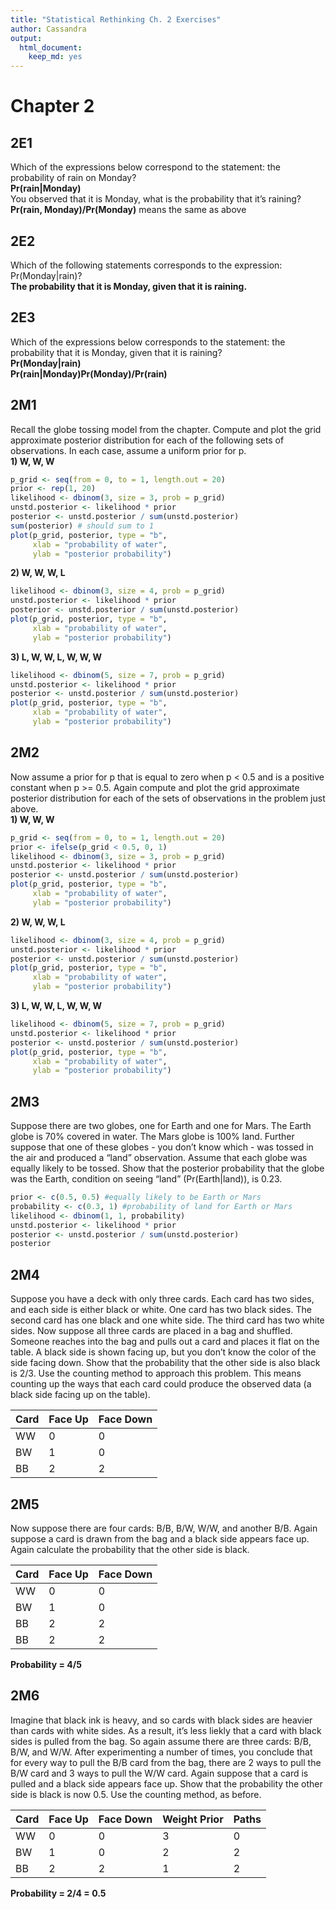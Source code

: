 ---
title: "Statistical Rethinking Ch. 2 Exercises"
author: Cassandra
output: 
  html_document: 
    keep_md: yes
---

# Chapter 2

## 2E1
Which of the expressions below correspond to the statement: the probability of rain on Monday?  
**Pr(rain|Monday)**  
You observed that it is Monday, what is the probability that it's raining?  
**Pr(rain, Monday)/Pr(Monday)** means the same as above


## 2E2
Which of the following statements corresponds to the expression: Pr(Monday|rain)?  
**The probability that it is Monday, given that it is raining.**

## 2E3
Which of the expressions below corresponds to the statement: the probability that it is Monday, given that it is raining?  
**Pr(Monday|rain)**  
**Pr(rain|Monday)Pr(Monday)/Pr(rain)**

## 2M1
Recall the globe tossing model from the chapter. Compute and plot the grid approximate posterior distribution for each of the following sets of observations. In each case, assume a uniform prior for p.  
**1) W, W, W**
```{r}
p_grid <- seq(from = 0, to = 1, length.out = 20)
prior <- rep(1, 20)
likelihood <- dbinom(3, size = 3, prob = p_grid)
unstd.posterior <- likelihood * prior
posterior <- unstd.posterior / sum(unstd.posterior)
sum(posterior) # should sum to 1
plot(p_grid, posterior, type = "b",
     xlab = "probability of water", 
     ylab = "posterior probability")
```

**2) W, W, W, L**
```{r}
likelihood <- dbinom(3, size = 4, prob = p_grid)
unstd.posterior <- likelihood * prior
posterior <- unstd.posterior / sum(unstd.posterior)
plot(p_grid, posterior, type = "b",
     xlab = "probability of water", 
     ylab = "posterior probability")
```

**3) L, W, W, L, W, W, W**
```{r}
likelihood <- dbinom(5, size = 7, prob = p_grid)
unstd.posterior <- likelihood * prior
posterior <- unstd.posterior / sum(unstd.posterior)
plot(p_grid, posterior, type = "b",
     xlab = "probability of water", 
     ylab = "posterior probability")
```

## 2M2
Now assume a prior for p that is equal to zero when p < 0.5 and is a positive constant when p >= 0.5. Again compute and plot the grid approximate posterior distribution for each of the sets of observations in the problem just above.  
**1) W, W, W**
```{r}
p_grid <- seq(from = 0, to = 1, length.out = 20)
prior <- ifelse(p_grid < 0.5, 0, 1)
likelihood <- dbinom(3, size = 3, prob = p_grid)
unstd.posterior <- likelihood * prior
posterior <- unstd.posterior / sum(unstd.posterior)
plot(p_grid, posterior, type = "b",
     xlab = "probability of water", 
     ylab = "posterior probability")
```

**2) W, W, W, L**
```{r}
likelihood <- dbinom(3, size = 4, prob = p_grid)
unstd.posterior <- likelihood * prior
posterior <- unstd.posterior / sum(unstd.posterior)
plot(p_grid, posterior, type = "b",
     xlab = "probability of water", 
     ylab = "posterior probability")
```

**3) L, W, W, L, W, W, W**
```{r}
likelihood <- dbinom(5, size = 7, prob = p_grid)
unstd.posterior <- likelihood * prior
posterior <- unstd.posterior / sum(unstd.posterior)
plot(p_grid, posterior, type = "b",
     xlab = "probability of water", 
     ylab = "posterior probability")
```

## 2M3
Suppose there are two globes, one for Earth and one for Mars. The Earth globe is 70% covered in water. The Mars globe is 100% land. Further suppose that one of these globes - you don't know which - was tossed in the air and produced a "land" observation. Assume that each globe was equally likely to be tossed. Show that the posterior probability that the globe was the Earth, condition on seeing "land" (Pr(Earth|land)), is 0.23.
```{r}
prior <- c(0.5, 0.5) #equally likely to be Earth or Mars
probability <- c(0.3, 1) #probability of land for Earth or Mars
likelihood <- dbinom(1, 1, probability)
unstd.posterior <- likelihood * prior
posterior <- unstd.posterior / sum(unstd.posterior)
posterior
```


## 2M4
Suppose you have a deck with only three cards. Each card has two sides, and each side is either black or white. One card has two black sides. The second card has one black and one white side. The third card has two white sides. Now suppose all three cards are placed in a bag and shuffled. Someone reaches into the bag and pulls out a card and places it flat on the table. A black side is shown facing up, but you don't know the color of the side facing down. Show that the probability that the other side is also black is 2/3. Use the counting method to approach this problem. This means counting up the ways that each card could produce the observed data (a black side facing up on the table).  

| Card | Face Up | Face Down | 
|------|---------|-----------|
| WW   | 0       | 0         | 
| BW   | 1       | 0         | 
| BB   | 2       | 2         |


## 2M5
Now suppose there are four cards: B/B, B/W, W/W, and another B/B. Again suppose a card is drawn from the bag and a black side appears face up. Again calculate the probability that the other side is black.

| Card | Face Up | Face Down |
|------|---------|-----------|
| WW   | 0       | 0         |
| BW   | 1       | 0         |
| BB   | 2       | 2         |
| BB   | 2       | 2         |

**Probability = 4/5**

## 2M6
Imagine that black ink is heavy, and so cards with black sides are heavier than cards with white sides. As a result, it's less liekly that a card with black sides is pulled from the bag. So again assume there are three cards: B/B, B/W, and W/W. After experimenting a number of times, you conclude that for every way to pull the B/B card from the bag, there are 2 ways to pull the B/W card and 3 ways to pull the W/W card. Again suppose that a card is pulled and a black side appears face up. Show that the probability the other side is black is now 0.5. Use the counting method, as before.

| Card | Face Up | Face Down | Weight Prior | Paths |
|------|---------|-----------|--------------|-------|
| WW   | 0       | 0         | 3            | 0     |
| BW   | 1       | 0         | 2            | 2     |
| BB   | 2       | 2         | 1            | 2     |

**Probability = 2/4 = 0.5**
